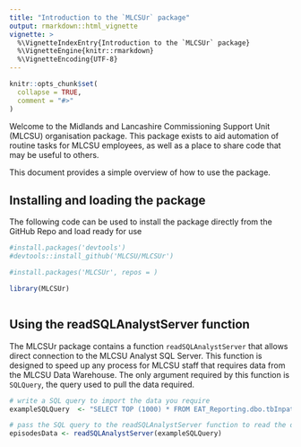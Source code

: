```yaml
---
title: "Introduction to the `MLCSUr` package"
output: rmarkdown::html_vignette
vignette: >
  %\VignetteIndexEntry{Introduction to the `MLCSUr` package}
  %\VignetteEngine{knitr::rmarkdown}
  %\VignetteEncoding{UTF-8}
---
```


```r
knitr::opts_chunk$set(
  collapse = TRUE,
  comment = "#>"
)
```

Welcome to the Midlands and Lancashire Commissioning Support Unit (MLCSU) organisation package.
This package exists to aid automation of routine tasks for MLCSU employees, as well as a place to share code that may be useful to others.

This document provides a simple overview of how to use the package.


## Installing and loading the package

The following code can be used to install the package directly from the GitHub Repo and load ready for use

```r

#install.packages('devtools')
#devtools::install_github('MLCSU/MLCSUr')

#install.packages('MLCSUr', repos = )

library(MLCSUr)



```


## Using the readSQLAnalystServer function

The MLCSUr package contains a function `readSQLAnalystServer` that allows direct connection to the MLCSU Analyst SQL Server. This function is designed to speed up any process for MLCSU staff that requires data from the MLCSU Data Warehouse. The only argument required by this function is `SQLQuery`, the query used to pull the data required.

```r

# write a SQL query to import the data you require
exampleSQLQuery  <- "SELECT TOP (1000) * FROM EAT_Reporting.dbo.tbInpatientEpisodes"

# pass the SQL query to the readSQLAnalystServer function to read the data in
episodesData <- readSQLAnalystServer(exampleSQLQuery)

```

